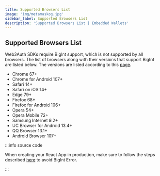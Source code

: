 ```yaml
---
title: Supported Browsers List
image: 'img/metamaskog.jpg'
sidebar_label: Supported Browsers List
description: 'Supported Browsers List | Embedded Wallets'
---
```


## Supported Browsers List

Web3Auth SDKs require BigInt support, which is not supported by all browsers. The list of browsers along with their versions that support BigInt are listed below. The versions are listed according to this [page](https://browsersl.ist/#q=supports+bigint%2C+not+dead).

- Chrome 67+
- Chrome for Android 107+
- Safari 14+
- Safari on iOS 14+
- Edge 79+
- Firefox 68+
- Firefox for Android 106+
- Opera 54+
- Opera Mobile 72+
- Samsung Internet 9.2+
- UC Browser for Android 13.4+
- QQ Browser 13.1+
- Android Browser 107+

:::info source code

When creating your React App in production, make sure to follow the steps described [here](/embedded-wallets/troubleshooting/react-big-int-error) to avoid BigInt Error.

:::
